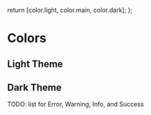 
<Meta title="Design System/Colors" />


  return [color.light, color.main, color.dark];
};

# Colors

## Light Theme

<ColorPalette>
  <ColorItem title="Primary" subtitle="light | main | dark" colors={toColorArray(palette.primary)} />
  <ColorItem title="Secondary" subtitle="light | main | dark" colors={toColorArray(palette.secondary)} />
  <ColorItem
    title="Text"
    subtitle="primary | secondary | disabled"
    colors={[palette.text.primary, palette.text.secondary, palette.text.disabled]}
  />
  <ColorItem
    title="Background"
    subtitle="default | paper"
    colors={[palette.background.default, palette.background.paper]}
  />
</ColorPalette>

## Dark Theme

<ColorPalette>
  <ColorItem title="Primary" subtitle="light | main | dark" colors={toColorArray(darkPalette.primary)} />
  <ColorItem title="Secondary" subtitle="light | main | dark" colors={toColorArray(darkPalette.secondary)} />
  <ColorItem
    title="Text"
    subtitle="primary | secondary | disabled"
    colors={[darkPalette.text.primary, darkPalette.text.secondary, darkPalette.text.disabled]}
  />
  <ColorItem
    title="Background"
    subtitle="default | paper"
    colors={[darkPalette.background.default, darkPalette.background.paper]}
  />
</ColorPalette>

TODO: list for Error, Warning, Info, and Success
